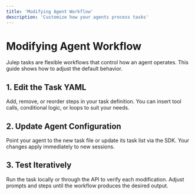 ```yaml
---
title: 'Modifying Agent Workflow'
description: 'Customize how your agents process tasks'
---
```


# Modifying Agent Workflow

Julep tasks are flexible workflows that control how an agent operates. This guide shows how to adjust the default behavior.

## 1. Edit the Task YAML

Add, remove, or reorder steps in your task definition. You can insert tool calls, conditional logic, or loops to suit your needs.

## 2. Update Agent Configuration

Point your agent to the new task file or update its task list via the SDK. Your changes apply immediately to new sessions.

## 3. Test Iteratively

Run the task locally or through the API to verify each modification. Adjust prompts and steps until the workflow produces the desired output.
